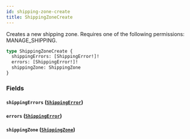 ```yaml
---
id: shipping-zone-create
title: ShippingZoneCreate
---
```


Creates a new shipping zone. Requires one of the following permissions: MANAGE_SHIPPING.

```graphql
type ShippingZoneCreate {
  shippingErrors: [ShippingError!]!
  errors: [ShippingError!]!
  shippingZone: ShippingZone
}
```

### Fields

#### `shippingErrors` ([`ShippingError`](../../../developer/api-reference/objects/shipping-error))

#### `errors` ([`ShippingError`](../../../developer/api-reference/objects/shipping-error))

#### `shippingZone` ([`ShippingZone`](../../../developer/api-reference/objects/shipping-zone))
